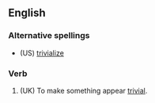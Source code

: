 ==English==

===Alternative spellings===
* (US) [[trivialize]]

===Verb===
{{en-verb|trivialis|es}}

# {{transitive}} (UK) To make something appear [[trivial]].